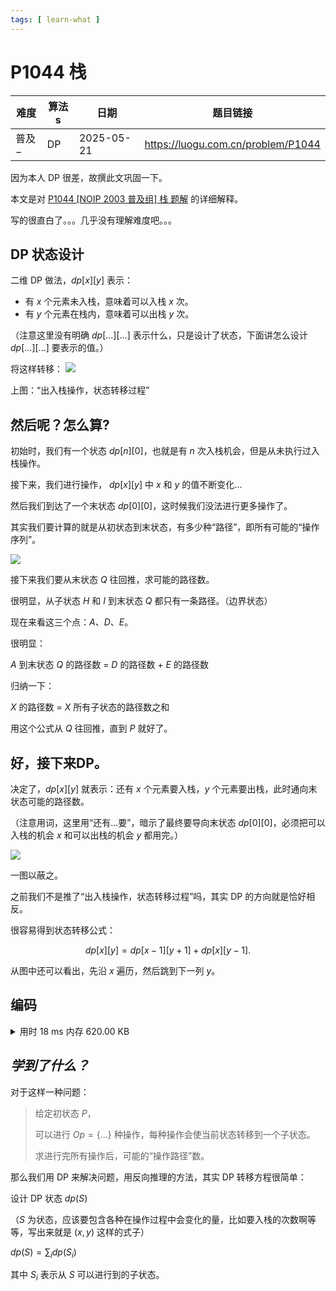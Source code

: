 ```yaml
---
tags: [ learn-what ]
---
```



# P1044 栈

| 难度                              | 算法s | 日期       | 题目链接                           |
| --------------------------------- | ----- | ---------- | ---------------------------------- |
| <ColorDot color='#f39c11' />普及− | DP    | 2025-05-21 | https://luogu.com.cn/problem/P1044 |

因为本人 DP 很差，故撰此文巩固一下。

本文是对 [P1044 [NOIP 2003 普及组] 栈 题解](https://www.luogu.com.cn/article/v9r07ta2) 的详细解释。

写的很直白了。。。几乎没有理解难度吧。。。

## DP 状态设计

二维 DP 做法，$dp[x][y]$ 表示：

- 有 $x$ 个元素未入栈，意味着可以入栈 $x$ 次。
- 有 $y$ 个元素在栈内，意味着可以出栈 $y$ 次。

（注意这里没有明确 $dp[...][...]$ 表示什么，只是设计了状态，下面讲怎么设计 $dp[...][...]$ 要表示的值。）

将这样转移：
![](https://cdn.luogu.com.cn/upload/image_hosting/n2jl2s37.png)

上图：“出入栈操作，状态转移过程”

## 然后呢？怎么算?

初始时，我们有一个状态 $dp[n][0]$，也就是有 $n$ 次入栈机会，但是从未执行过入栈操作。

接下来，我们进行操作， $dp[x][y]$ 中 $x$ 和 $y$ 的值不断变化...

然后我们到达了一个末状态 $dp[0][0]$，这时候我们没法进行更多操作了。

其实我们要计算的就是从初状态到末状态，有多少种“路径”，即所有可能的“操作序列”。

![](https://cdn.luogu.com.cn/upload/image_hosting/ecpuda80.png)

接下来我们要从末状态 $Q$ 往回推，求可能的路径数。

很明显，从子状态 $H$ 和 $I$ 到末状态 $Q$ 都只有一条路径。（边界状态）

现在来看这三个点：$A$、$D$、$E$。

很明显：

$A$ 到末状态 $Q$ 的路径数 $=$ $D$ 的路径数 $+$ $E$ 的路径数

归纳一下：

$X$ 的路径数 $=$ $X$ 所有子状态的路径数之和

用这个公式从 $Q$ 往回推，直到 $P$ 就好了。

## 好，接下来DP。

决定了，$dp[x][y]$ 就表示：还有 $x$ 个元素要入栈，$y$ 个元素要出栈，此时通向末状态可能的路径数。

（注意用词，这里用“还有...要”，暗示了最终要导向末状态 $dp[0][0]$，必须把可以入栈的机会 $x$ 和可以出栈的机会 $y$ 都用完。）

![](https://cdn.luogu.com.cn/upload/image_hosting/5bt74bdi.png)

一图以蔽之。

之前我们不是推了“出入栈操作，状态转移过程”吗，其实 DP 的方向就是恰好相反。

很容易得到状态转移公式：

$$
dp[x][y]=dp[x-1][y+1]+dp[x][y-1].
$$

从图中还可以看出，先沿 $x$ 遍历，然后跳到下一列 $y$。

## 编码

<details>
<summary>用时 18 ms 内存 620.00 KB</summary>
```cpp showLineNumbers
/*
* P1044 [NOIP 2003 普及组] 栈
* DP
*/
#include <iostream>
using namespace std;
const int MAXN = 18;
/*
* dp[x][y]: 还可以入栈 x 次，可以出栈 y 次，得到的序列数
* （x = 未入栈数字个数，y = 栈内数字个数）
*/
int dp[MAXN][MAXN];
int main() {
    int n;
    cin >> n;
    for (int x = 0; x <= n; x++) {
        for (int y = 0; y <= n; y++) {
            if (x == 0) {
                dp[x][y] = 1;
            } else if (y == 0) {
                dp[x][y] = dp[x - 1][y + 1];
            } else {
                dp[x][y] = dp[x][y - 1] + dp[x - 1][y + 1];
            }
        }
    }
    cout << dp[n][0] << endl;
    return 0;
}
```
</details>



## _学到了什么？_

对于这样一种问题：

> 给定初状态 $P$，
> 
> 可以进行 $Op=\{...\}$ 种操作，每种操作会使当前状态转移到一个子状态。
> 
> 求进行完所有操作后，可能的“操作路径”数。

那么我们用 DP 来解决问题，用反向推理的方法，其实 DP 转移方程很简单：

设计 DP 状态 $dp(S)$

（$S$ 为状态，应该要包含各种在操作过程中会变化的量，比如要入栈的次数啊等等，写出来就是 $(x,y)$ 这样的式子）

$dp(S)=\sum_i dp(S_i)$

其中 $S_i$ 表示从 $S$ 可以进行到的子状态。
